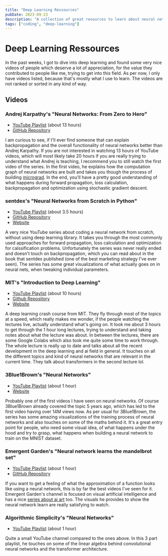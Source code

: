 ```yaml
---
title: "Deep Learning Ressources"
pubDate: 2023-09-23
description: "A collection of great resources to learn about neural networks"
tags: ["coding", "deep-learning"]
---
```


# Deep Learning Ressources

In the past weeks, I got to dive into deep learning and found some very nice videos of people which deserve a lot of appreciation, for the value they contributed to people like me, trying to get into this field. As per now, I only have videos listed, because that's mostly what I use to learn. The videos are not ranked or sorted in any kind of way.

## Videos

### Andrej Karpathy's "Neural Networks: From Zero to Hero"

- [YouTube Playlist](https://www.youtube.com/watch?v=VMj-3S1tku0&list=PLAqhIrjkxbuWI23v9cThsA9GvCAUhRvKZ) (about 13 hours)
- [GitHub Repository](https://github.com/karpathy/nn-zero-to-hero)

I am curious to see, if I'll ever find someone that can explain backpropagation and the overall functionality of neural networks better than Andrej Karpathy. If you are not interested in watching 13 hours of YouTube videos, which will most likely take 20 hours if you are really trying to understand what Andrej is teaching, I recommend you to still watch the first video of the series. In the first video, he explains how the computation graph of neural networks are built and takes you though the process of building [micrograd](https://github.com/karpathy/micrograd). In the end, you'll have a pretty good understanding of what happens during forward propagation, loss calculation, backpropagation and optimization using stochastic gradient descent. 

### sentdex's "Neural Networks from Scratch in Python"

- [YouTube Playlist](https://www.youtube.com/watch?v=Wo5dMEP_BbI&list=PLQVvvaa0QuDcjD5BAw2DxE6OF2tius3V3) (about 3.5 hours)
- [GitHub Repository](https://github.com/Sentdex/nnfs)
- [Website](https://nnfs.io/)

A very nice YouTube series about coding a neural network from scratch, without using deep learning library. It takes you through the most commonly used approaches for forward propagation, loss calculation and optimization for calssification problems. Unfortunately the series was never really ended and doesn't touch on backpropagation, which you can read about in the book that sentdex published (one of the best marketing strategy I've ever seen). The series has some great visualizations of what actually goes on in neural nets, when tweaking individual parameters.

### MIT's "Introduction to Deep Learning"

- [YouTube Playlist](https://www.youtube.com/playlist?list=PLtBw6njQRU-rwp5__7C0oIVt26ZgjG9NI) (about 10 hours)
- [Github Repository](https://github.com/aamini/introtodeeplearning/)
- [Website](http://introtodeeplearning.com/)

A deep learning crash course from MIT. They fly through most of the topics at a speed, which really makes me wonder, if the people watching the lectures live, actually understand what's going on. It took me about 3 hours to get through the 1 hour long lectures, trying to understand and taking notes about what the lecture was about. In between the lectures, there are some Google Colabs which also took me quite some time to work through. The whole lecture is really up to date and talks about all the recent development in the deep learning and ai field in general. It touches on all the different topics and kind of neural networks that are relevant in the current time. They talk about transformers in the second lecture lol.

### 3Blue1Brown's "Neural Networks"

- [YouTube Playlist](https://www.youtube.com/playlist?list=PLZHQObOWTQDNU6R1_67000Dx_ZCJB-3pi) (about 1 hour)
- [Website](https://www.3blue1brown.com/topics/neural-networks)

Probably one of the first videos I have seen on neural networks. Of course 3Blue1Brown already covered the topic 5 years ago, which has led to the first video having over 14M views now. As per usual for 3Blue1Brown, the series has some amazing visualizations of the training process of neural networks and also touches on some of the maths behind it. It's a great entry point for people, who need some visual idea, of what happens under the hood and try to grasp, what happens when building a neural network to train on the MNIST dataset.

### Emergent Garden's "Neural network learns the mandelbrot set"

- [YouTube Playlist](https://www.youtube.com/playlist?list=PL_UEf8P1IjTjsbPasIQf3jWfQnM0xt0ZN) (about 1 hour)
- [GitHub Repository](https://github.com/MaxRobinsonTheGreat/mandelbrotnn)

If you want to get a feeling of what the approximation of a function looks like using a neural network, this is by far the best videos I've seen for it. Emergent Garden's channel is focused on visual artificial intelligence and has a nice [series about ai art](https://www.youtube.com/playlist?list=PL_UEf8P1IjTjd2SKwPwCfnqc_GxmmCRFh) too. The visuals he provides to show the neural network learn are really satisfying to watch.

### Algorithmic Simplicity's "Neural Networks"

- [YouTube Playlist](https://www.youtube.com/playlist?list=PLPz3O_BKtnTCoJlcRIrhtQ7CDewWhzI7x) (about 1 hour)

Quite a small YouTube channel compared to the ones above. In this 3 part playlist, he touches on some of the linear algebra behind convolutional neural networks and the transformer architecture.